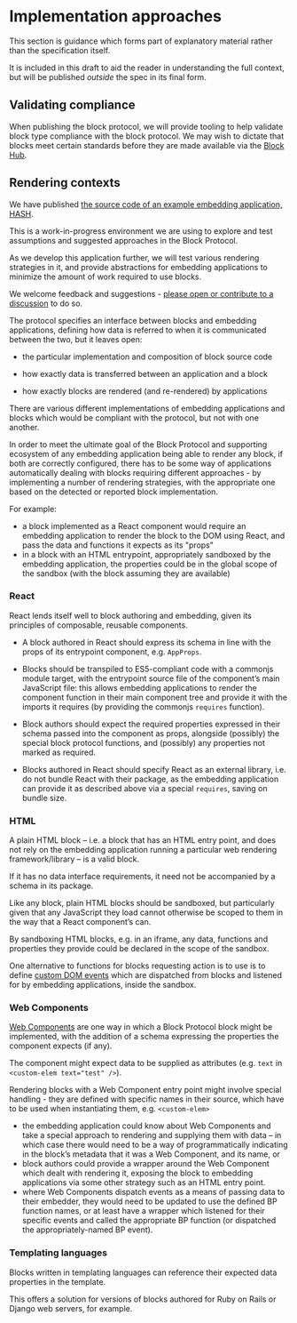 # Implementation approaches

<InfoCard>

This section is guidance which forms part of explanatory material rather than the specification itself.

It is included in this draft to aid the reader in understanding the full context, but will be published _outside_ the spec in its final form.

</InfoCard>

## Validating compliance

When publishing the block protocol, we will provide tooling to help validate block type compliance with the block protocol.
We may wish to dictate that blocks meet certain standards before they are made available via the [Block Hub](https://blockprotocol.org/hub).

## Rendering contexts

<InfoCard>

We have published [the source code of an example embedding application, HASH](https://github.com/hashintel/hash).

This is a work-in-progress environment we are using to explore and test assumptions and suggested approaches in the Block Protocol.

As we develop this application further, we will test various rendering strategies in it, and provide abstractions for embedding applications to minimize the amount of work required to use blocks.

We welcome feedback and suggestions - [please open or contribute to a discussion](https://github.com/blockprotocol/blockprotocol/discussions) to do so.

</InfoCard>

The protocol specifies an interface between blocks and embedding applications, defining how data is referred to when it is communicated between the two, but it leaves open:

- the particular implementation and composition of block source code

- how exactly data is transferred between an application and a block

- how exactly blocks are rendered (and re-rendered) by applications

There are various different implementations of embedding applications and blocks which would be compliant with the protocol, but not with one another.

In order to meet the ultimate goal of the Block Protocol and supporting ecosystem of any embedding application being able to render any block, if both are correctly configured, there has to be some way of applications automatically dealing with blocks requiring different approaches - by implementing a number of rendering strategies, with the appropriate one based on the detected or reported block implementation.

For example:

- a block implemented as a React component would require an embedding application to render the block to the DOM using React, and pass the data and functions it expects as its "props"
- in a block with an HTML entrypoint, appropriately sandboxed by the embedding application, the properties could be in the global scope of the sandbox (with the block assuming they are available)

### React

React lends itself well to block authoring and embedding, given its principles of composable, reusable components.

- A block authored in React should express its schema in line with the props of its entrypoint component, e.g. `AppProps`.

- Blocks should be transpiled to ES5-compliant code with a commonjs module target, with the entrypoint source file of the component’s main JavaScript file: this allows embedding applications to render the component function in their main component tree and provide it with the imports it requires (by providing the commonjs `requires` function).

- Block authors should expect the required properties expressed in their schema passed into the component as props, alongside (possibly) the special block protocol functions, and (possibly) any properties not marked as required.

- Blocks authored in React should specify React as an external library, i.e. do not bundle React with their package, as the embedding application can provide it as described above via a special `requires`, saving on bundle size.

### HTML

A plain HTML block – i.e. a block that has an HTML entry point, and does not rely on the embedding application running a particular web rendering framework/library – is a valid block.

If it has no data interface requirements, it need not be accompanied by a schema in its package.

Like any block, plain HTML blocks should be sandboxed, but particularly given that any JavaScript they load cannot otherwise be scoped to them in the way that a React component’s can.

By sandboxing HTML blocks, e.g. in an iframe, any data, functions and properties they provide could be declared in the scope of the sandbox.

One alternative to functions for blocks requesting action is to use is to define [custom DOM events](https://developer.mozilla.org/en-US/docs/Web/Events/Creating_and_triggering_events) which are dispatched from blocks and listened for by embedding applications, inside the sandbox.

### Web Components

[Web Components](https://developer.mozilla.org/en-US/docs/Web/Web_Components) are one way in which a Block Protocol block might be implemented, with the addition of a schema expressing the properties the component expects (if any).

The component might expect data to be supplied as attributes (e.g. `text` in `<custom-elem text="test" />`).

Rendering blocks with a Web Component entry point might involve special handling - they are defined with specific names in their source, which have to be used when instantiating them, e.g. `<custom-elem>`

- the embedding application could know about Web Components and take a special approach to rendering and supplying them with data – in which case there would need to be a way of programmatically indicating in the block’s metadata that it was a Web Component, and its name, or
- block authors could provide a wrapper around the Web Component which dealt with rendering it, exposing the block to embedding applications via some other strategy such as an HTML entry point.
- where Web Components dispatch events as a means of passing data to their embedder, they would need to be updated to use the defined BP function names, or at least have a wrapper which listened for their specific events and called the appropriate BP function (or dispatched the appropriately-named BP event).

### Templating languages

Blocks written in templating languages can reference their expected data properties in the template.

This offers a solution for versions of blocks authored for Ruby on Rails or Django web servers, for example.
